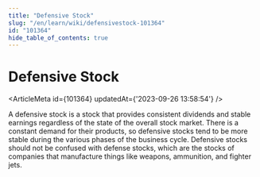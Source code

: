 ```yaml
---
title: "Defensive Stock"
slug: "/en/learn/wiki/defensivestock-101364"
id: "101364"
hide_table_of_contents: true
---
```



# Defensive Stock

<ArticleMeta id={101364} updatedAt={'2023-09-26 13:58:54'} />
<div className='border-solid border-b border-t-0 my-4 border-[var(--ifm-color-gray-300)]' />

A defensive stock is a stock that provides consistent dividends and stable earnings regardless of the state of the overall stock market. There is a constant demand for their products, so defensive stocks tend to be more stable during the various phases of the business cycle. Defensive stocks should not be confused with defense stocks, which are the stocks of companies that manufacture things like weapons, ammunition, and fighter jets.
